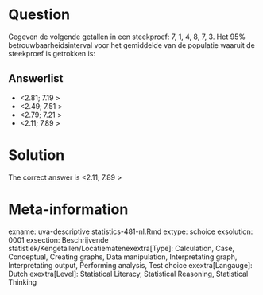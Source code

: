 Question
========

Gegeven de volgende getallen in een steekproef: 7, 1, 4, 8, 7, 3. Het 95% betrouwbaarheidsinterval voor het gemiddelde van de populatie waaruit de steekproef is getrokken is: 

Answerlist
----------
* &lt;2.81; 7.19 &gt;
* &lt;2.49; 7.51 &gt;
* &lt;2.79; 7.21 &gt;
* &lt;2.11; 7.89 &gt;

Solution
========

The correct answer is  &lt;2.11; 7.89 &gt; 

Meta-information
================
exname: uva-descriptive statistics-481-nl.Rmd 
extype: schoice 
exsolution: 0001 
exsection: Beschrijvende statistiek/Kengetallen/Locatiematenexextra[Type]: Calculation, Case, Conceptual, Creating graphs, Data manipulation, Interpretating graph, Interpretating output, Performing analysis, Test choice 
exextra[Langauge]: Dutch 
exextra[Level]: Statistical Literacy, Statistical Reasoning, Statistical Thinking 
